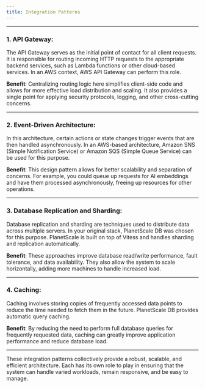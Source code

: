 ```yaml
---
title: Integration Patterns
---
```


---

### 1. API Gateway:

The API Gateway serves as the initial point of contact for all client requests. It is responsible for routing incoming HTTP requests to the appropriate backend services, such as Lambda functions or other cloud-based services. In an AWS context, AWS API Gateway can perform this role.

**Benefit**: Centralizing routing logic here simplifies client-side code and allows for more effective load distribution and scaling. It also provides a single point for applying security protocols, logging, and other cross-cutting concerns.

---

### 2. Event-Driven Architecture:

In this architecture, certain actions or state changes trigger events that are then handled asynchronously. In an AWS-based architecture, Amazon SNS (Simple Notification Service) or Amazon SQS (Simple Queue Service) can be used for this purpose.

**Benefit**: This design pattern allows for better scalability and separation of concerns. For example, you could queue up requests for AI embeddings and have them processed asynchronously, freeing up resources for other operations.

---

### 3. Database Replication and Sharding:

Database replication and sharding are techniques used to distribute data across multiple servers. In your original stack, PlanetScale DB was chosen for this purpose. PlanetScale is built on top of Vitess and handles sharding and replication automatically.

**Benefit**: These approaches improve database read/write performance, fault tolerance, and data availability. They also allow the system to scale horizontally, adding more machines to handle increased load.

---

### 4. Caching:

Caching involves storing copies of frequently accessed data points to reduce the time needed to fetch them in the future. PlanetScale DB provides automatic query caching.

**Benefit**: By reducing the need to perform full database queries for frequently requested data, caching can greatly improve application performance and reduce database load.

---

These integration patterns collectively provide a robust, scalable, and efficient architecture. Each has its own role to play in ensuring that the system can handle varied workloads, remain responsive, and be easy to manage.

<br />
<br />
<br />
<br />
